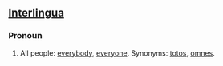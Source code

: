 ==[[Interlingua]]==
===Pronoun===
# All people: [[everybody]], [[everyone]]. Synonyms: [[totos]], [[omnes]].